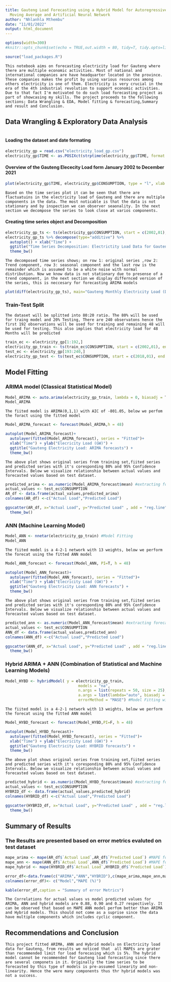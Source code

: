 ```yaml
---
title: Gauteng Load Forecasting using a Hybrid Model for Autoregressive Integrated
  Moving Average and Artificial Neural Network
author: "Nhlanhla Mthembu"
date: "11/01/2022"
output: html_document
---
```


```r
options(width=300)
#knitr::opts_chunk$set(echo = TRUE,out.width = 80, tidy=T, tidy.opts=list(width.cutoff=70))
```

```r
source("load_packages.R")
```


```
This notebook aims on forecasting electricity load for Gauteng where there are multiple economic activities. Most of national and international companies are have headquarter located in the province. These companies makes the profit by using various resources among others electricity is one of them. Electricity is very crucial in the era of the 4th industrial revolution to support economic activities. Due to that fact I'm motivated to do such load forecasting project as part of showcasing my skills. The project proceeds to the following sections; Data Wrangling & EDA, Model fitting & forecasting,Summary and result and Conclusion.
```
## Data Wrangling & Exploratory Data Analysis
```
```
#### Loading the dataset  and date formating

```r
electricity_gp = read.csv("electricity_load_gp.csv")
electricity_gp$TIME <- as.POSIXct(strptime(electricity_gp$TIME, format = "%d-%m-%Y", tz = "GMT"))
```

#### Overview of the Gauteng Elececity Load form January 2002 to December 2021
```r

plot(electricity_gp$TIME, electricity_gp$CONSUMPTION, type = "l", xlab = "Time", ylab = "Electricity Load (GW)", main = "Gauteng Monthly Electricity Load")
```
```
Based on the time series plot it can be seen that there are flactuatuins in the electricity load of Gauteng and there are multiple components in the data. The most noticable is that the data is not stationary and by inspection we can observer seaonality. In the next section we decompose the series to look close at varios components.
```

#### Creating time series object and Decomposition

```r
electricity_gp_ts <- ts(electricity_gp$CONSUMPTION, start = c(2002,01), frequency = 12)
electricity_gp_ts %>% decompose(type="additive") %>%
  autoplot() + xlab("Time") +
  ggtitle("Time Series Decomposition: Electrictity Load Data for Gauteng") +
  theme_bw()
```
```
The decomposed time series shows; on row 1: original series ,row 2: Trend component, row 3: seasonal component and the last row is the remainder which is assumed to be a white noise with normal distribution. Now we know data is not stationary due to presense of a trend component, in the next section we display differnced version of the series, this is neccesary for forecasting ARIMA models

```

```r
plot(diff(electricity_gp_ts), main="Gauteng Monthly Electricity Load (Differenced)",xlab="Time", ylab="Electricity Load (GW)")
```
### Train-Test Split 
``` 
The dataset will be splitted into 80:20 ratio. The 80% will be used for traing model and 20% Testing, There are 240 observatons hence the first 192 observations will be used for training and remaining 48 will be used for testing. This also implies that electricity load for 48 Months will be predicted

```

```r
train_ec <- electricity_gp[1:192,]
electricity_gp_train <- ts(train_ec$CONSUMPTION, start = c(2002,01), end = c(2017,12), frequency = 12 )
test_ec <- electricity_gp[193:240,]
electricity_gp_test <- ts(test_ec$CONSUMPTION, start = c(2018,01), end = c(2021,12), frequency = 12 )
```
## Model Fitting

### ARIMA model (Classical Statistical Model)
```r
Model_ARIMA <- auto.arima(electricity_gp_train, lambda = 0, biasadj = T) #Model Fitting
Model_ARIMA
```
```
The fiited model is ARIMA(0,1,1) with AIC of -801.05, below we perfom the foract using the fitted model
```
```r
Model_ARIMA_forecast <- forecast(Model_ARIMA,h = 48)
```

```r
autoplot(Model_ARIMA_forecast)+
  autolayer(fitted(Model_ARIMA_forecast), series = "Fitted")+
  xlab("Time") + ylab("Elecricity Load (GW)") +
  ggtitle("Gauteng Electricity Load: ARIMA forecasts") +
  theme_bw()

```
```
The above plot shows original series from training set,fiited series and predicted series with it's coresponding 80% and 95% Confidence Intervals. Below we visualize relationshio between actual values and forecasted values based on test dataset.
```
```r
predicted_arima <- as.numeric(Model_ARIMA_forecast$mean) #extracting forecasts from the model
actual_values <- test_ec$CONSUMPTION
AR_df <- data.frame(actual_values,predicted_arima) 
colnames(AR_df) <-c("Actual Load","Predicted Load")

ggscatter(AR_df, x="Actual Load", y="Predicted Load" , add = "reg.line", title = "Actual vs Predicted electricity load: ARIMA Model",conf.int = T, cor.coef = T, cor.method = "pearson")+
  theme_bw()
```
### ANN (Machine Learning Model)

```r
Model_ANN <- nnetar(electricity_gp_train) #Model Fitting
Model_ANN
```
```
The fiited model is a 4-2-1 network with 13 weights, below we perform the forecat using the fitted ANN model
```
```r
Model_ANN_forecast <- forecast(Model_ANN, PI=T, h = 48)
```

```r
autoplot(Model_ANN_forecast)+
  autolayer(fitted(Model_ANN_forecast), series = "Fitted")+
  xlab("Time") + ylab("Elecricity Load (GW)") +
  ggtitle("Gauteng Electricity Load: ANN forecasts") +
  theme_bw()

```
```
The above plot shows original series from training set,fiited series and predicted series with it's coresponding 80% and 95% Confidence Intervals. Below we visualize relationshio between actual values and forecasted values based on test dataset.
```
```r
predicted_ann <- as.numeric(Model_ANN_forecast$mean) #extracting forecasts from the model
actual_values <- test_ec$CONSUMPTION
ANN_df <- data.frame(actual_values,predicted_ann) 
colnames(ANN_df) <-c("Actual Load","Predicted Load")

ggscatter(ANN_df, x="Actual Load", y="Predicted Load" , add = "reg.line", title = "Actual vs Predicted electricity load: ANN Model",conf.int = T, cor.coef = T, cor.method = "pearson")+
  theme_bw()
```

### Hybrid ARIMA + ANN (Combination of Statistical and Machine Learning Models)
```r
Model_HYBD <- hybridModel( y = electricity_gp_train,
                                models = "na",
                                n.args = list(repeats = 50, size = 25),
                                a.args = list(lambda="auto", biasadj = TRUE, approximation=FALSE, parallel=F),
                                errorMethod = "MASE") #Model Fitting with 50 iterations

```
```
The fiited model is a 4-2-1 network with 13 weights, below we perform the forecat using the fitted ANN model
```
```r
Model_HYBD_forecast <- forecast(Model_HYBD,PI=F, h = 48)
```

```r
autoplot(Model_HYBD_forecast)+
  autolayer(fitted(Model_HYBD_forecast), series = "Fitted")+
  xlab("Time") + ylab("Elecricity Load (GW)") +
  ggtitle("Gauteng Electricity Load: HYBRID forecasts") +
  theme_bw()

```
```
The above plot shows original series from training set,fiited series and predicted series with it's coresponding 80% and 95% Confidence Intervals. Below we visualize relationshio between actual values and forecasted values based on test dataset.
```
```r
predicted_hybrid <- as.numeric(Model_HYBD_forecast$mean) #extracting forecasts from the model
actual_values <- test_ec$CONSUMPTION
HYBRID_df <- data.frame(actual_values,predicted_hybrid) 
colnames(HYBRID_df) <-c("Actual Load","Predicted Load")

ggscatter(HYBRID_df, x="Actual Load", y="Predicted Load" , add = "reg.line", title = "Actual vs Predicted electricity load: Hybrid Models",conf.int = T, cor.coef = T, cor.method = "pearson")+
  theme_bw()
```

## Summary of Results
### The Results are presented based on error metrics evaluted on test dataset
```r
mape_arima <- mape(AR_df$`Actual Load`,AR_df$`Predicted Load`) #MAPE for ARIMA
mape_ann <- mape(ANN_df$`Actual Load`,ANN_df$`Predicted Load`) #MAPE for ANN
mape_hybrid <- mape(HYBRID_df$`Actual Load`,HYBRID_df$`Predicted Load`) #MAPE for Hybrid

error_df<-data.frame(c("ARIMA","ANN","HYBRID"),c(mape_arima,mape_ann,mape_hybrid)*100)
colnames(error_df)<- c("Model","MAPE (%)")

kable(error_df,caption = "Summary of error Metrics")
```

```
The Correlations for actual values vs model predicted values for ARIMA, ANN and hybrid models are 0.88, 0.90 and 0.27 respectively. It can be observed that based on MAPE ANN model perfom better than ARIMA and Hybrid models. This should not come as a suprise since the data have multiple components which includes cyclic component.

```


## Recommendations and Conclusion
```
This project fitted ARIMA, ANN and Hybrid models on Electricity load data for Gauteng, from results we noticed that  all MAPEs are grater than recommended limit for load forecasing which is 5%. The hybrid model cannot be recommended for Gauteng load forecasting since there are several componets in it. Originally the time series to be forecasted by this type of models is pre-assumed linearity and non-linearity. Hence the were many components thus thr hybrid models was not a success.
```